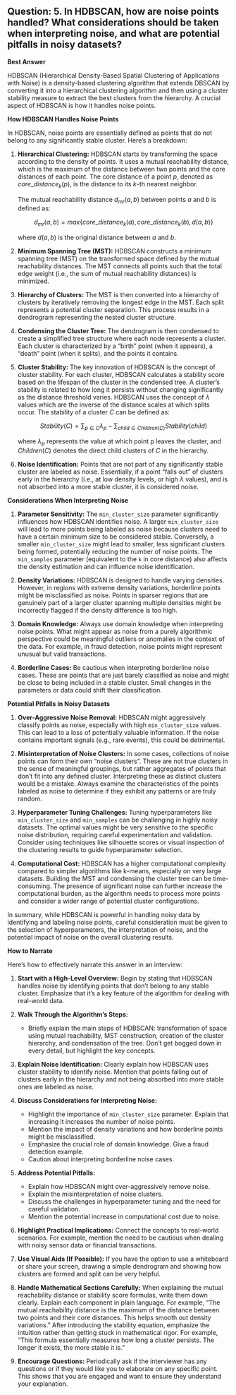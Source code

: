 ## Question: 5. In HDBSCAN, how are noise points handled? What considerations should be taken when interpreting noise, and what are potential pitfalls in noisy datasets?

**Best Answer**

HDBSCAN (Hierarchical Density-Based Spatial Clustering of Applications with Noise) is a density-based clustering algorithm that extends DBSCAN by converting it into a hierarchical clustering algorithm and then using a cluster stability measure to extract the best clusters from the hierarchy.  A crucial aspect of HDBSCAN is how it handles noise points.

**How HDBSCAN Handles Noise Points**

In HDBSCAN, noise points are essentially defined as points that do not belong to any significantly stable cluster. Here's a breakdown:

1.  **Hierarchical Clustering:** HDBSCAN starts by transforming the space according to the density of points. It uses a mutual reachability distance, which is the maximum of the distance between two points and the core distances of each point. The core distance of a point $p$, denoted as $core\_distance_k(p)$, is the distance to its $k$-th nearest neighbor.

    The mutual reachability distance $d_{mr}(a, b)$ between points $a$ and $b$ is defined as:

    $$
    d_{mr}(a, b) = max\{core\_distance_k(a), core\_distance_k(b), d(a, b)\}
    $$

    where $d(a, b)$ is the original distance between $a$ and $b$.

2.  **Minimum Spanning Tree (MST):**  HDBSCAN constructs a minimum spanning tree (MST) on the transformed space defined by the mutual reachability distances. The MST connects all points such that the total edge weight (i.e., the sum of mutual reachability distances) is minimized.

3.  **Hierarchy of Clusters:** The MST is then converted into a hierarchy of clusters by iteratively removing the longest edge in the MST. Each split represents a potential cluster separation.  This process results in a dendrogram representing the nested cluster structure.

4.  **Condensing the Cluster Tree:** The dendrogram is then condensed to create a simplified tree structure where each node represents a cluster.  Each cluster is characterized by a "birth" point (when it appears), a "death" point (when it splits), and the points it contains.

5.  **Cluster Stability:** The key innovation of HDBSCAN is the concept of cluster stability. For each cluster, HDBSCAN calculates a stability score based on the lifespan of the cluster in the condensed tree.  A cluster's stability is related to how long it persists without changing significantly as the distance threshold varies. HDBSCAN uses the concept of $\lambda$ values which are the inverse of the distance scales at which splits occur. The stability of a cluster $C$ can be defined as:

    $$
    Stability(C) = \sum_{p \in C} \lambda_p - \sum_{child \in Children(C)} Stability(child)
    $$

    where $\lambda_p$ represents the value at which point p leaves the cluster, and $Children(C)$ denotes the direct child clusters of $C$ in the hierarchy.

6.  **Noise Identification:**  Points that are not part of any significantly stable cluster are labeled as noise.  Essentially, if a point "falls out" of clusters early in the hierarchy (i.e., at low density levels, or high $\lambda$ values), and is not absorbed into a more stable cluster, it is considered noise.

**Considerations When Interpreting Noise**

1.  **Parameter Sensitivity:** The `min_cluster_size` parameter significantly influences how HDBSCAN identifies noise.  A larger `min_cluster_size` will lead to more points being labeled as noise because clusters need to have a certain minimum size to be considered stable.  Conversely, a smaller `min_cluster_size` might lead to smaller, less significant clusters being formed, potentially reducing the number of noise points.  The `min_samples` parameter (equivalent to the `k` in core distance) also affects the density estimation and can influence noise identification.

2.  **Density Variations:** HDBSCAN is designed to handle varying densities. However, in regions with extreme density variations, borderline points might be misclassified as noise.  Points in sparser regions that are genuinely part of a larger cluster spanning multiple densities might be incorrectly flagged if the density difference is too high.

3.  **Domain Knowledge:** Always use domain knowledge when interpreting noise points. What might appear as noise from a purely algorithmic perspective could be meaningful outliers or anomalies in the context of the data. For example, in fraud detection, noise points might represent unusual but valid transactions.

4.  **Borderline Cases:** Be cautious when interpreting borderline noise cases. These are points that are just barely classified as noise and might be close to being included in a stable cluster. Small changes in the parameters or data could shift their classification.

**Potential Pitfalls in Noisy Datasets**

1.  **Over-Aggressive Noise Removal:**  HDBSCAN might aggressively classify points as noise, especially with high `min_cluster_size` values. This can lead to a loss of potentially valuable information. If the noise contains important signals (e.g., rare events), this could be detrimental.

2.  **Misinterpretation of Noise Clusters:**  In some cases, collections of noise points can form their own "noise clusters".  These are not true clusters in the sense of meaningful groupings, but rather aggregates of points that don't fit into any defined cluster.  Interpreting these as distinct clusters would be a mistake. Always examine the characteristics of the points labeled as noise to determine if they exhibit any patterns or are truly random.

3.  **Hyperparameter Tuning Challenges:**  Tuning hyperparameters like `min_cluster_size` and `min_samples` can be challenging in highly noisy datasets. The optimal values might be very sensitive to the specific noise distribution, requiring careful experimentation and validation.  Consider using techniques like silhouette scores or visual inspection of the clustering results to guide hyperparameter selection.

4.  **Computational Cost:** HDBSCAN has a higher computational complexity compared to simpler algorithms like k-means, especially on very large datasets. Building the MST and condensing the cluster tree can be time-consuming. The presence of significant noise can further increase the computational burden, as the algorithm needs to process more points and consider a wider range of potential cluster configurations.

In summary, while HDBSCAN is powerful in handling noisy data by identifying and labeling noise points, careful consideration must be given to the selection of hyperparameters, the interpretation of noise, and the potential impact of noise on the overall clustering results.

**How to Narrate**

Here's how to effectively narrate this answer in an interview:

1.  **Start with a High-Level Overview:** Begin by stating that HDBSCAN handles noise by identifying points that don't belong to any stable cluster. Emphasize that it's a key feature of the algorithm for dealing with real-world data.

2.  **Walk Through the Algorithm's Steps:**
    *   Briefly explain the main steps of HDBSCAN: transformation of space using mutual reachability, MST construction, creation of the cluster hierarchy, and condensation of the tree.  Don't get bogged down in every detail, but highlight the key concepts.

3.  **Explain Noise Identification:** Clearly explain how HDBSCAN uses cluster stability to identify noise. Mention that points falling out of clusters early in the hierarchy and not being absorbed into more stable ones are labeled as noise.

4.  **Discuss Considerations for Interpreting Noise:**
    *   Highlight the importance of `min_cluster_size` parameter. Explain that increasing it increases the number of noise points.
    *   Mention the impact of density variations and how borderline points might be misclassified.
    *   Emphasize the crucial role of domain knowledge. Give a fraud detection example.
    *   Caution about interpreting borderline noise cases.

5.  **Address Potential Pitfalls:**
    *   Explain how HDBSCAN might over-aggressively remove noise.
    *   Explain the misinterpretation of noise clusters.
    *   Discuss the challenges in hyperparameter tuning and the need for careful validation.
    *   Mention the potential increase in computational cost due to noise.

6.  **Highlight Practical Implications:** Connect the concepts to real-world scenarios. For example, mention the need to be cautious when dealing with noisy sensor data or financial transactions.

7.  **Use Visual Aids (If Possible):** If you have the option to use a whiteboard or share your screen, drawing a simple dendrogram and showing how clusters are formed and split can be very helpful.

8.  **Handle Mathematical Sections Carefully:** When explaining the mutual reachability distance or stability score formulas, write them down clearly. Explain each component in plain language. For example, "The mutual reachability distance is the maximum of the distance between two points and their core distances. This helps smooth out density variations." After introducing the stability equation, emphasize the intuition rather than getting stuck in mathematical rigor. For example, "This formula essentially measures how long a cluster persists. The longer it exists, the more stable it is."

9.  **Encourage Questions:** Periodically ask if the interviewer has any questions or if they would like you to elaborate on any specific point. This shows that you are engaged and want to ensure they understand your explanation.
